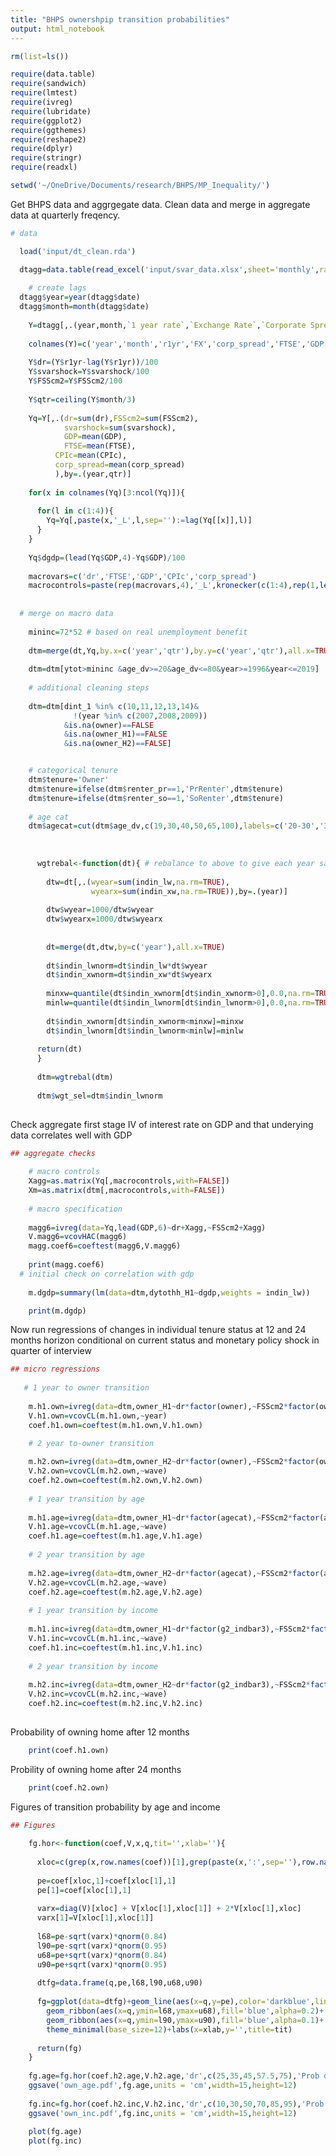 ```yaml
---
title: "BHPS ownershpip transition probabilities"
output: html_notebook
---
```


```r
rm(list=ls())

require(data.table)
require(sandwich)
require(lmtest)
require(ivreg)
require(lubridate)
require(ggplot2)
require(ggthemes)
require(reshape2)
require(dplyr)
require(stringr)
require(readxl)

setwd('~/OneDrive/Documents/research/BHPS/MP_Inequality/')


```

Get BHPS data and aggrgegate data. Clean data and merge in aggregate data at quarterly freqency. 


```r
# data

  load('input/dt_clean.rda')

  dtagg=data.table(read_excel('input/svar_data.xlsx',sheet='monthly',range='A2:AT386'))
  
    # create lags
  dtagg$year=year(dtagg$date)
  dtagg$month=month(dtagg$date)
  
    Y=dtagg[,.(year,month,`1 year rate`,`Exchange Rate`,`Corporate Spread`,FTSE,GDP,FSScm2,`CPI core`,opec,oil,kanzig,svarshock)]
    
    colnames(Y)=c('year','month','r1yr','FX','corp_spread','FTSE','GDP','FSScm2','CPIc','opec','oil','kanzig','svarshock')
  
    Y$dr=(Y$r1yr-lag(Y$r1yr))/100
    Y$svarshock=Y$svarshock/100
    Y$FSScm2=Y$FSScm2/100
    
    Y$qtr=ceiling(Y$month/3)
    
    Yq=Y[,.(dr=sum(dr),FSScm2=sum(FSScm2),
            svarshock=sum(svarshock),
            GDP=mean(GDP),
            FTSE=mean(FTSE),
          CPIc=mean(CPIc),
          corp_spread=mean(corp_spread)
          ),by=.(year,qtr)]
    
    for(x in colnames(Yq)[3:ncol(Yq)]){
      
      for(l in c(1:4)){
        Yq=Yq[,paste(x,'_L',l,sep=''):=lag(Yq[[x]],l)]
      }
    }    
    
    Yq$dgdp=(lead(Yq$GDP,4)-Yq$GDP)/100
    
    macrovars=c('dr','FTSE','GDP','CPIc','corp_spread')
    macrocontrols=paste(rep(macrovars,4),'_L',kronecker(c(1:4),rep(1,length(macrovars))),sep='')
    
    
  # merge on macro data  
    
    mininc=72*52 # based on real unemployment benefit 
    
    dtm=merge(dt,Yq,by.x=c('year','qtr'),by.y=c('year','qtr'),all.x=TRUE)
    
    dtm=dtm[ytot>mininc &age_dv>=20&age_dv<=80&year>=1996&year<=2019]
    
    # additional cleaning steps
    
    dtm=dtm[dint_1 %in% c(10,11,12,13,14)&
              !(year %in% c(2007,2008,2009))
            &is.na(owner)==FALSE
            &is.na(owner_H1)==FALSE
            &is.na(owner_H2)==FALSE]


    # categorical tenure
    dtm$tenure='Owner'
    dtm$tenure=ifelse(dtm$renter_pr==1,'PrRenter',dtm$tenure)
    dtm$tenure=ifelse(dtm$renter_so==1,'SoRenter',dtm$tenure)
    
    # age cat
    dtm$agecat=cut(dtm$age_dv,c(19,30,40,50,65,100),labels=c('20-30','30-40','40-50','50-65','65+'))
    
    
    
      wgtrebal<-function(dt){ # rebalance to above to give each year same weight 
        
        dtw=dt[,.(wyear=sum(indin_lw,na.rm=TRUE),
                  wyearx=sum(indin_xw,na.rm=TRUE)),by=.(year)]
        
        dtw$wyear=1000/dtw$wyear
        dtw$wyearx=1000/dtw$wyearx
        
          
        dt=merge(dt,dtw,by=c('year'),all.x=TRUE)
        
        dt$indin_lwnorm=dt$indin_lw*dt$wyear
        dt$indin_xwnorm=dt$indin_xw*dt$wyearx
        
        minxw=quantile(dt$indin_xwnorm[dt$indin_xwnorm>0],0.0,na.rm=TRUE)
        minlw=quantile(dt$indin_lwnorm[dt$indin_lwnorm>0],0.0,na.rm=TRUE)
        
        dt$indin_xwnorm[dt$indin_xwnorm<minxw]=minxw
        dt$indin_lwnorm[dt$indin_lwnorm<minlw]=minlw
        
      return(dt)        
      }
      
      dtm=wgtrebal(dtm)
    
      dtm$wgt_sel=dtm$indin_lwnorm
  
```

Check aggregate first stage IV of interest rate on GDP and that underying data correlates well with GDP 

```r

## aggregate checks
      
    # macro controls
    Xagg=as.matrix(Yq[,macrocontrols,with=FALSE])
    Xm=as.matrix(dtm[,macrocontrols,with=FALSE])
    
    # macro specification
    
    magg6=ivreg(data=Yq,lead(GDP,6)~dr+Xagg,~FSScm2+Xagg)
    V.magg6=vcovHAC(magg6)
    magg.coef6=coeftest(magg6,V.magg6)
    
    print(magg.coef6)
  # initial check on correlation with gdp
    
    m.dgdp=summary(lm(data=dtm,dytothh_H1~dgdp,weights = indin_lw))

    print(m.dgdp)
```


Now run regressions of changes in individual tenure status at 12 and 24 months horizon conditional on current status and monetary policy shock in quarter of interview

```r
## micro regressions    
    
   # 1 year to owner transition
    
    m.h1.own=ivreg(data=dtm,owner_H1~dr*factor(owner),~FSScm2*factor(owner),weights=indin_lw)
    V.h1.own=vcovCL(m.h1.own,~year)
    coef.h1.own=coeftest(m.h1.own,V.h1.own)

    # 2 year to-owner transition
    
    m.h2.own=ivreg(data=dtm,owner_H2~dr*factor(owner),~FSScm2*factor(owner),weights=indin_lw)
    V.h2.own=vcovCL(m.h2.own,~wave)
    coef.h2.own=coeftest(m.h2.own,V.h2.own)
    
    # 1 year transition by age
    
    m.h1.age=ivreg(data=dtm,owner_H1~dr*factor(agecat),~FSScm2*factor(agecat),weights=indin_lw)
    V.h1.age=vcovCL(m.h1.age,~wave)
    coef.h1.age=coeftest(m.h1.age,V.h1.age)
        
    # 2 year transition by age
    
    m.h2.age=ivreg(data=dtm,owner_H2~dr*factor(agecat),~FSScm2*factor(agecat),weights=indin_lw)
    V.h2.age=vcovCL(m.h2.age,~wave)
    coef.h2.age=coeftest(m.h2.age,V.h2.age)
    
    # 1 year transition by income
    
    m.h1.inc=ivreg(data=dtm,owner_H1~dr*factor(g2_indbar3),~FSScm2*factor(g2_indbar3),weights=indin_lw)
    V.h1.inc=vcovCL(m.h1.inc,~wave)
    coef.h1.inc=coeftest(m.h1.inc,V.h1.inc)
    
    # 2 year transition by income
    
    m.h2.inc=ivreg(data=dtm,owner_H2~dr*factor(g2_indbar3),~FSScm2*factor(g2_indbar3),weights=indin_lw)
    V.h2.inc=vcovCL(m.h2.inc,~wave)
    coef.h2.inc=coeftest(m.h2.inc,V.h2.inc)
    
```

Probability of owning home after 12 months     
```r
    print(coef.h1.own)

```

Probility of owning home after 24 months 
```r
    print(coef.h2.own)
```

Figures of transition probability by age and income

```r
## Figures    
    
    fg.hor<-function(coef,V,x,q,tit='',xlab=''){
      
      xloc=c(grep(x,row.names(coef))[1],grep(paste(x,':',sep=''),row.names(coef)))
      
      pe=coef[xloc,1]+coef[xloc[1],1]
      pe[1]=coef[xloc[1],1]
      
      varx=diag(V)[xloc] + V[xloc[1],xloc[1]] + 2*V[xloc[1],xloc]
      varx[1]=V[xloc[1],xloc[1]] 
      
      l68=pe-sqrt(varx)*qnorm(0.84)
      l90=pe-sqrt(varx)*qnorm(0.95)
      u68=pe+sqrt(varx)*qnorm(0.84)
      u90=pe+sqrt(varx)*qnorm(0.95)
      
      dtfg=data.frame(q,pe,l68,l90,u68,u90)  
      
      fg=ggplot(data=dtfg)+geom_line(aes(x=q,y=pe),color='darkblue',linewidth=1.2)+
        geom_ribbon(aes(x=q,ymin=l68,ymax=u68),fill='blue',alpha=0.2)+
        geom_ribbon(aes(x=q,ymin=l90,ymax=u90),fill='blue',alpha=0.1)+
        theme_minimal(base_size=12)+labs(x=xlab,y='',title=tit)
      
      return(fg) 
    }
    
    fg.age=fg.hor(coef.h2.age,V.h2.age,'dr',c(25,35,45,57.5,75),'Prob of owning home (24 months, pp)','age')
    ggsave('own_age.pdf',fg.age,units = 'cm',width=15,height=12)
    
    fg.inc=fg.hor(coef.h2.inc,V.h2.inc,'dr',c(10,30,50,70,85,95),'Prob of owning home (24 months, pp)','Income percentile')
    ggsave('own_inc.pdf',fg.inc,units = 'cm',width=15,height=12)
    
    plot(fg.age)
    plot(fg.inc)
```


